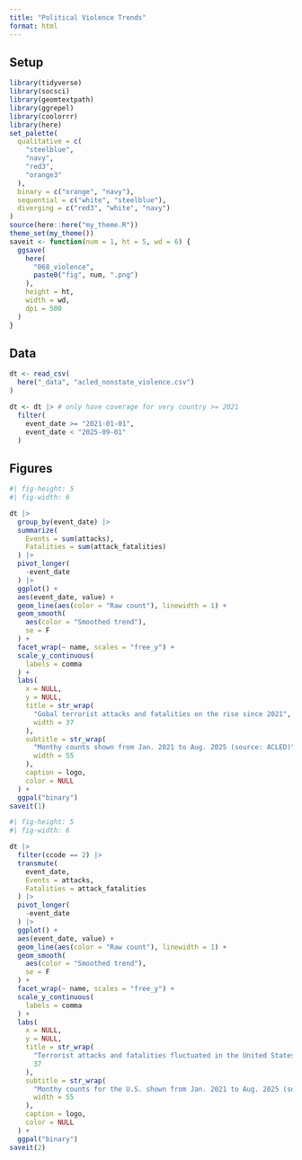 ```yaml
---
title: "Political Violence Trends"
format: html
---
```


## Setup

```r
library(tidyverse)
library(socsci)
library(geomtextpath)
library(ggrepel)
library(coolorrr)
library(here)
set_palette(
  qualitative = c(
    "steelblue",
    "navy",
    "red3",
    "orange3"
  ),
  binary = c("orange", "navy"),
  sequential = c("white", "steelblue"),
  diverging = c("red3", "white", "navy")
)
source(here::here("my_theme.R"))
theme_set(my_theme())
saveit <- function(num = 1, ht = 5, wd = 6) {
  ggsave(
    here(
      "068_violence",
      paste0("fig", num, ".png")
    ),
    height = ht,
    width = wd,
    dpi = 500
  )
}
```


## Data

```r
dt <- read_csv(
  here("_data", "acled_nonstate_violence.csv")
)

dt <- dt |> # only have coverage for very country >= 2021
  filter(
    event_date >= "2021-01-01",
    event_date < "2025-09-01"
  )
```

## Figures

```r
#| fig-height: 5
#| fig-width: 6

dt |>
  group_by(event_date) |>
  summarize(
    Events = sum(attacks),
    Fatalities = sum(attack_fatalities)
  ) |>
  pivot_longer(
    -event_date
  ) |>
  ggplot() +
  aes(event_date, value) +
  geom_line(aes(color = "Raw count"), linewidth = 1) +
  geom_smooth(
    aes(color = "Smoothed trend"),
    se = F
  ) +
  facet_wrap(~ name, scales = "free_y") +
  scale_y_continuous(
    labels = comma
  ) +
  labs(
    x = NULL,
    y = NULL,
    title = str_wrap(
      "Gobal terrorist attacks and fatalities on the rise since 2021",
      width = 37
    ),
    subtitle = str_wrap(
      "Monthy counts shown from Jan. 2021 to Aug. 2025 (source: ACLED)",
      width = 55
    ),
    caption = logo,
    color = NULL
  ) +
  ggpal("binary")
saveit(1)
```

```r
#| fig-height: 5
#| fig-width: 6

dt |>
  filter(ccode == 2) |>
  transmute(
    event_date,
    Events = attacks,
    Fatalities = attack_fatalities
  ) |>
  pivot_longer(
    -event_date
  ) |>
  ggplot() +
  aes(event_date, value) +
  geom_line(aes(color = "Raw count"), linewidth = 1) +
  geom_smooth(
    aes(color = "Smoothed trend"),
    se = F
  ) +
  facet_wrap(~ name, scales = "free_y") +
  scale_y_continuous(
    labels = comma
  ) +
  labs(
    x = NULL,
    y = NULL,
    title = str_wrap(
      "Terrorist attacks and fatalities fluctuated in the United States since 2021 but are on the rise in 2025",
      37
    ),
    subtitle = str_wrap(
      "Monthy counts for the U.S. shown from Jan. 2021 to Aug. 2025 (source: ACLED)",
      width = 55
    ),
    caption = logo,
    color = NULL
  ) +
  ggpal("binary")
saveit(2)
```


